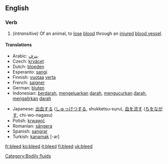 ==English==
===Verb===
{{irregverb|'''to bleed'''
*IPA: /'bliːd/|'''[[bleeds]]'''
:/'bliːdz/|'''[[bled]]'''
:/bled/|'''[[bled]]'''
:/bled/|'''[[bleeding]]'''
:/'bliːdɪŋ/}}
#''(intransitive)'' Of an animal, to [[lose]] [[blood]] through an [[injured]] [[blood vessel]].

====Translations====
{{top}}
*Arabic: [[ينزف]]
*Czech: [[krvácet]]
*Dutch: [[bloeden]]
*Esperanto: [[sangi]]
*Finnish: [[vuotaa]] [[veri|verta]]
*French: [[saigner]]
*German: [[bluten]]
*Indonesian: [[darah|berdarah]], [[keluar|mengeluarkan]] [[darah]], [[kucur|mengucurkan]] [[darah]], [[alir|mengalirkan]] [[darah]] 
{{mid}}
*Japanese: [[出血]]する ([[しゅっけつ]]する, shukketsu-suru), [[血]]を[[流す]] ([[ち]]を[[ながす]], chi-wo-nagasu)
*Polish: [[krwawić]]
*Romanian: [[sângera]]
*Spanish: [[sangrar]]
*Turkish: [[kanamak]] [-ar]
{{bottom}}

[[Category:Bodily fluids]]

[[fr:bleed]]
[[ko:bleed]]
[[it:bleed]]
[[fi:bleed]]
[[uk:bleed]]
